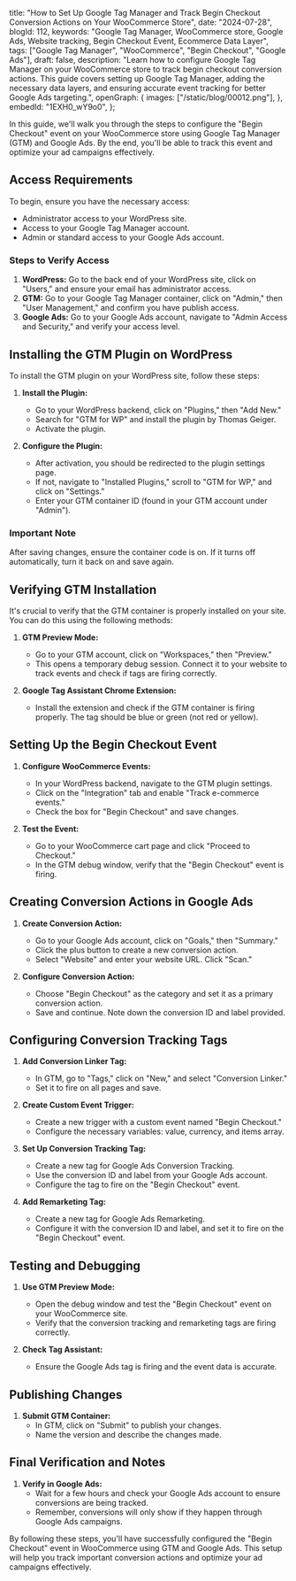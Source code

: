   title:
    "How to Set Up Google Tag Manager and Track Begin Checkout Conversion Actions on Your WooCommerce Store",
  date: "2024-07-28",
  blogId: 112,
  keywords:
    "Google Tag Manager, WooCommerce store, Google Ads, Website tracking, Begin Checkout Event, Ecommerce Data Layer",
  tags: ["Google Tag Manager", "WooCommerce", "Begin Checkout", "Google Ads"],
  draft: false,
  description:
    "Learn how to configure Google Tag Manager on your WooCommerce store to track begin checkout conversion actions. This guide covers setting up Google Tag Manager, adding the necessary data layers, and ensuring accurate event tracking for better Google Ads targeting.",
  openGraph: {
    images: ["/static/blog/00012.png"],
  },
  embedId: "1EXH0_wY9o0",
};

In this guide, we'll walk you through the steps to configure the "Begin Checkout" event on your WooCommerce store using Google Tag Manager (GTM) and Google Ads. By the end, you'll be able to track this event and optimize your ad campaigns effectively.

## Access Requirements

To begin, ensure you have the necessary access:

- Administrator access to your WordPress site.
- Access to your Google Tag Manager account.
- Admin or standard access to your Google Ads account.

### Steps to Verify Access

1. **WordPress:** Go to the back end of your WordPress site, click on "Users," and ensure your email has administrator access.
2. **GTM:** Go to your Google Tag Manager container, click on "Admin," then "User Management," and confirm you have publish access.
3. **Google Ads:** Go to your Google Ads account, navigate to "Admin Access and Security," and verify your access level.

## Installing the GTM Plugin on WordPress

To install the GTM plugin on your WordPress site, follow these steps:

1. **Install the Plugin:**
   - Go to your WordPress backend, click on "Plugins," then "Add New."
   - Search for "GTM for WP" and install the plugin by Thomas Geiger.
   - Activate the plugin.

2. **Configure the Plugin:**
   - After activation, you should be redirected to the plugin settings page.
   - If not, navigate to "Installed Plugins," scroll to "GTM for WP," and click on "Settings."
   - Enter your GTM container ID (found in your GTM account under "Admin").

### Important Note

After saving changes, ensure the container code is on. If it turns off automatically, turn it back on and save again.

## Verifying GTM Installation

It's crucial to verify that the GTM container is properly installed on your site. You can do this using the following methods:

1. **GTM Preview Mode:**
   - Go to your GTM account, click on "Workspaces," then "Preview."
   - This opens a temporary debug session. Connect it to your website to track events and check if tags are firing correctly.

2. **Google Tag Assistant Chrome Extension:**
   - Install the extension and check if the GTM container is firing properly. The tag should be blue or green (not red or yellow).

## Setting Up the Begin Checkout Event

1. **Configure WooCommerce Events:**
   - In your WordPress backend, navigate to the GTM plugin settings.
   - Click on the "Integration" tab and enable "Track e-commerce events."
   - Check the box for "Begin Checkout" and save changes.

2. **Test the Event:**
   - Go to your WooCommerce cart page and click "Proceed to Checkout."
   - In the GTM debug window, verify that the "Begin Checkout" event is firing.

## Creating Conversion Actions in Google Ads

1. **Create Conversion Action:**
   - Go to your Google Ads account, click on "Goals," then "Summary."
   - Click the plus button to create a new conversion action.
   - Select "Website" and enter your website URL. Click "Scan."

2. **Configure Conversion Action:**
   - Choose "Begin Checkout" as the category and set it as a primary conversion action.
   - Save and continue. Note down the conversion ID and label provided.

## Configuring Conversion Tracking Tags

1. **Add Conversion Linker Tag:**
   - In GTM, go to "Tags," click on "New," and select "Conversion Linker."
   - Set it to fire on all pages and save.

2. **Create Custom Event Trigger:**
   - Create a new trigger with a custom event named "Begin Checkout."
   - Configure the necessary variables: value, currency, and items array.

3. **Set Up Conversion Tracking Tag:**
   - Create a new tag for Google Ads Conversion Tracking.
   - Use the conversion ID and label from your Google Ads account.
   - Configure the tag to fire on the "Begin Checkout" event.

4. **Add Remarketing Tag:**
   - Create a new tag for Google Ads Remarketing.
   - Configure it with the conversion ID and label, and set it to fire on the "Begin Checkout" event.

## Testing and Debugging

1. **Use GTM Preview Mode:**
   - Open the debug window and test the "Begin Checkout" event on your WooCommerce site.
   - Verify that the conversion tracking and remarketing tags are firing correctly.

2. **Check Tag Assistant:**
   - Ensure the Google Ads tag is firing and the event data is accurate.

## Publishing Changes

1. **Submit GTM Container:**
   - In GTM, click on "Submit" to publish your changes.
   - Name the version and describe the changes made.

## Final Verification and Notes

1. **Verify in Google Ads:**
   - Wait for a few hours and check your Google Ads account to ensure conversions are being tracked.
   - Remember, conversions will only show if they happen through Google Ads campaigns.

By following these steps, you'll have successfully configured the "Begin Checkout" event in WooCommerce using GTM and Google Ads. This setup will help you track important conversion actions and optimize your ad campaigns effectively.
